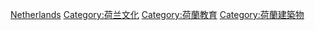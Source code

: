 {{Commonscat|Libraries in the Netherlands}}

[[Category:歐洲各國圖書館|Netherlands]]
[[Category:荷兰文化|Category:荷兰文化]]
[[Category:荷蘭教育|Category:荷蘭教育]]
[[Category:荷蘭建築物|Category:荷蘭建築物]]